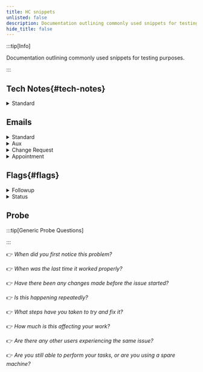 ```yaml
---
title: HC snippets
unlisted: false
description: Documentation outlining commonly used snippets for testing purposes.
hide_title: false
---
```



<!-- ## Overview{#overview} -->

:::tip[Info]

Documentation outlining commonly used snippets for testing purposes.

:::





## Tech Notes{#tech-notes}

<details>
<summary>Standard</summary>

See [**probing questions**](#probe)

<Tabs>
  <TabItem value="iinfo" label="Initial Info" default>

```md
Caller:
Company:
Email:
Callback#:
Existing ticket#:
Issue:

When did this occur: n/a
When did it last work: n/a
Any changes made before the issue started: n/a
Steps done to rectify: n/a
Any other users affected: n/a
How impacting to your work: n/a
Still able to perform work: n/a
Other relevant details: n/a
```

</TabItem>
<TabItem value="inbound" label="Inbound">

```md
Inbound call (existing ticket):
Caller's Name:
Site/Company:
Verified email address:
Contact number:
Verified ticket number/summary:
Reason of call:
Details of inbound call:
```

</TabItem>
  <TabItem value="outbound" label="Outbound">

```md
Outbound (follow up):
Called at: (all dialed #s and indicate # client used)
Spoke with:
Agreement/appointment:
Other details of the call:
```

  </TabItem>

  <TabItem value="escal" label="Escalation">

```md
Hi Team,

Please see the details below.

Caller:
Contact#:
Email:
Issue:

Steps done:
Next steps:
Priority: [URGENT]

Thank you.

Regards,

```

  </TabItem>
</Tabs>

</details>

## Emails

<details>
<summary>Standard</summary>
<h3 id="#heading-id">Acknowledgement</h3>

<Tabs>
<TabItem value="low" label="P3">

```md
Hi ,

Thanks for reaching out to us!

Your request is now in our queue and will be handled by the next available technician.

If the issue or request is affecting your work, please let us know, and we will prioritize it accordingly.

Thank you for your patience.

Best,

```

</TabItem>

<TabItem value="P2/P1" label="P2/P1">

```md
Hi ,

I hope you're doing well.

Thank you for bringing this matter to our attention. Rest assured that we take this (issue) seriously and will prioritize it for immediate attention from our assigned technician.

We will keep you posted on our progress as our technician is reviewing the ticket and will reach to you at (phone number) if needed.

A reminder as well that if there is a need to conduct a remote session, kindly save and close all applications, websites, and documents before the remote connection to prevent data loss.

Thank you for your patience.

Best,

```

</TabItem>

</Tabs>
</details>

<details>
<summary>Aux</summary>

<Tabs>

 <TabItem value="rs_1" label="R1">

```md
Hi ,

I hope you're doing well.

Thank you for the update. Please allow our technician to look into this further and we'll get back to you as soon as we have updates to share.

In the meantime, should you have other instructions, please feel free to let us know.

Thank you for your patience.

Best,

```

  </TabItem>

<TabItem value="r_2" label="R2">

```md
Hi ,

I hope you're doing well.

Our support team has been notified of your update, and a technician will contact you shortly.

Thank you for your patience.

Best,

```

  </TabItem>

<TabItem value="r_3" label="Resolved">

```md
Hi ,

Thank you for the update and we're glad that this has been resolved.

In the meantime, we'll be closing this ticket.

Should you have any further concerns or questions, please feel free to reach out.

Have a great day!

Best,

```

</TabItem>

</Tabs>

</details>

<details>
<summary>Change Request</summary>




<Tabs>

 <TabItem value="appr" label="Approvers">

:::warning[Email for Approvers]

:::

```md
Hi ,

I hope all is well.

I'm reaching to request your approval regarding . Further details are as follow:

Looking forward to your response.

Best,

```

</TabItem>

<TabItem value="cln" label="Endusers">

:::tip[Email for Endusers]

:::

```md
Hi ,

I hope this email finds you well.

We'd like to inform you that your request has been received and is currently in our queue awaiting approval. Our team is ready to proceed once the necessary approvals are granted.

In the meantime, should you have other instructions, feel free to let us know.

Thank you for your patience.

Best,

```

</TabItem>

</Tabs>

</details>

<details>
<summary>Appointment</summary>

<Tabs>
<TabItem value="sd" label="Same Day">

```md title="Same day"
Hi ,

I hope you’re doing well.

I’m reaching out to inform you that we have set an appointment for the technician to reach out to you today between .

A reminder as well that if there is a need to conduct a remote session, kindly save and close all applications, websites, and documents before the remote connection to prevent data loss.
Thank you.

Best,

```

</TabItem>

 <TabItem value="nd" label="Next day">

```md title="Next day"
Hi ,

I hope you’re doing well.

I’m reaching out to inform you that we have set an appointment for the technician to reach out to you on between .

A reminder as well that if there is a need to conduct a remote session, kindly save and close all applications, websites, and documents before the remote connection to prevent data loss.
Thank you.

Best,

```

</TabItem>

</Tabs>
</details>


## Flags{#flags}

<details>
<summary>Followup</summary>

<Tabs
  defaultValue="r1"
  values={[
    { label: "R1", value: "r1" },
    { label: "R2", value: "r2" },
    { label: "R3", value: "r3" },
  ]}
>
  <TabItem value="r1">
  
  ```md
Hi team, would like to follow up on this. Please advise. Thank you.

```

  </TabItem>
  <TabItem value="r2">
  
  ```md
Hi team, a gentle follow-up on this please. Thank you.

````

  </TabItem>
  <TabItem value="r3">

  ```md

````

  </TabItem>
</Tabs>

</details>

<details>
<summary>Status</summary>

<Tabs
  defaultValue="r1"
  values={[
    {label: 'Notif', value: 'r1'},
    {label: 'Callback', value: 'r2'},
    {label: 'NotSupport', value: 'r3'},
    {label: 'Urgent', value: 'r4'},
  ]}>
  <TabItem value="r1">
  
  ```md
Hi team, we got this notification and will be closing this off on our end. Please let us know otherwise. Thank you.

  ```

</TabItem>
<TabItem value="r2">
  
  ```md
Hi team, we've receive a callback request with details as follows:

Thank you.

````

</TabItem>

<TabItem value="r3">

```md
Hi team, escalating this request as this site is currently not supported. Thank you.

````

</TabItem>

<TabItem value="r4">

```md
Hi team, letting you know about this urgent request is now being handled by our technician. Thank you.
```
</TabItem>
</Tabs>

</details>

## Probe

:::tip[Generic Probe Questions]

:::

👉 _When did you first notice this problem?_

👉 _When was the last time it worked properly?_

👉 _Have there been any changes made before the issue started?_

👉 _Is this happening repeatedly?_

👉 _What steps have you taken to try and fix it?_

👉 _How much is this affecting your work?_

👉 _Are there any other users experiencing the same issue?_

👉 _Are you still able to perform your tasks, or are you using a spare machine?_
